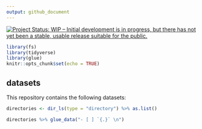 ```yaml
--- 
output: github_document
---
```


<a href="http://www.repostatus.org/#wip"><img src="http://www.repostatus.org/badges/latest/wip.svg" alt="Project Status: WIP – Initial development is in progress, but there has not yet been a stable, usable release suitable for the public." /></a>


```r
library(fs)
library(tidyverse)
library(glue)
knitr::opts_chunk$set(echo = TRUE)
```

## datasets

This repository contains the following datasets:

```r

directories <- dir_ls(type = "directory") %>% as.list() 

directories %>% glue_data("- [ ] `{.}` \n")

```


